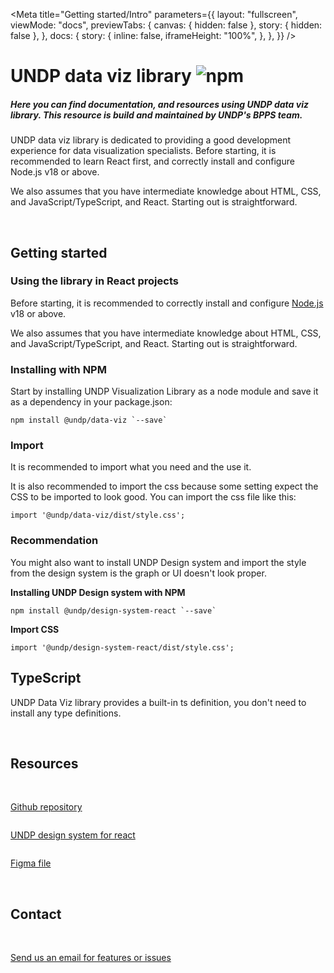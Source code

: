 
<Meta
  title="Getting started/Intro"
  parameters={{
    layout: "fullscreen",
    viewMode: "docs",
    previewTabs: {
      canvas: { hidden: false },
      story: { hidden: false },
    },
    docs: {
      story: {
        inline: false,
        iframeHeight: "100%",
      },
    },
  }}
/>

# UNDP data viz library ![npm](https://img.shields.io/npm/v/@undp/data-viz)

##### Here you can find documentation, and resources using UNDP data viz library. This resource is build and maintained by UNDP's BPPS team.

UNDP data viz library is dedicated to providing a good development experience for data visualization specialists. Before starting, it is recommended to learn React first, and correctly install and configure Node.js v18 or above. 

We also assumes that you have intermediate knowledge about HTML, CSS, and JavaScript/TypeScript, and React. Starting out is straightforward.

<br />

## Getting started

### Using the library in React projects

Before starting, it is recommended to correctly install and configure [Node.js](https://nodejs.org/en/download) v18 or above.

We also assumes that you have intermediate knowledge about HTML, CSS, and JavaScript/TypeScript, and React. Starting out is straightforward.
      
### Installing with NPM

Start by installing UNDP Visualization Library as a node module and save it as a dependency in your package.json:
```
npm install @undp/data-viz `--save`
```

### Import

It is recommended to import what you need and the use it.

It is also recommended to import the css because some setting expect the CSS to be imported to look good. You can import the css file like this:
```
import '@undp/data-viz/dist/style.css';
```

### Recommendation

You might also want to install UNDP Design system and import the style from the design system is the graph or UI doesn't look proper.

__Installing UNDP Design system with NPM__

```
npm install @undp/design-system-react `--save`
```

__Import CSS__

```
import '@undp/design-system-react/dist/style.css';
```

## TypeScript

UNDP Data Viz library provides a built-in ts definition, you don't need to install any type definitions.

<br />

## Resources

<br />

<div className='flex gap-4 flex-wrap'>
  <div className="flex github">
    <a href="https://github.com/UNDP-Data/undp-visualization-library" target="_blank" className='flex items-center gap-2 bg-primary-gray-300 p-4'>
      <img width={'32px'} src={githubLogo} alt="" />
      <P className='m-0 md:m-0'>Github repository</P>
    </a>
  </div>
  <div className="flex github">
    <a href="https://react.design.undp.org" target="_blank" className='flex items-center gap-2 bg-primary-gray-300 p-4'>
      <img width={'32px'} src={dsIcon} alt="" />
      <P className='m-0 md:m-0'>UNDP design system for react</P>
    </a>
  </div>
  <div className="flex github">
    <a href="https://www.figma.com/community/file/1371940840508081255" target="_blank" className='flex items-center gap-2 bg-primary-gray-300 p-4'>
      <img width={'32px'} src={figmaIcon} alt="" />
      <P className='m-0 md:m-0'>Figma file</P>
    </a>
  </div>
</div>

<br />

## Contact

<br />

<div className='flex gap-4 flex-wrap'>
  <div className="flex github">
    <a href="mailto:data@undp.org" target="_blank" className='flex items-center gap-2 bg-primary-gray-300 p-4'>
      <img width={'32px'} src={sendIcon} alt="" />
      <P className='m-0 md:m-0'>Send us an email for features or issues</P>
    </a>
  </div>
</div>
